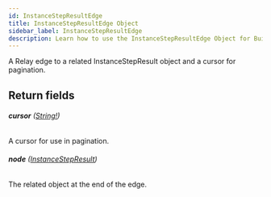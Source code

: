 ```yaml
---
id: InstanceStepResultEdge
title: InstanceStepResultEdge Object
sidebar_label: InstanceStepResultEdge
description: Learn how to use the InstanceStepResultEdge Object for Builder's API.
---
```


A Relay edge to a related InstanceStepResult object and a cursor for pagination.

## Return fields

###### <b>cursor</b> ([String!](/composer/builder/api/schema/scalar/String.mdx))

A cursor for use in pagination.

###### <b>node</b> ([InstanceStepResult](/composer/builder/api/schema/object/InstanceStepResult.mdx))

The related object at the end of the edge.
